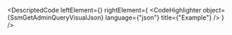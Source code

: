 
<DescriptedCode
  leftElement={<SsmGetAdminQueryDesc />}
  rightElement={
    <CodeHighlighter
      object={SsmGetAdminQueryVisualJson}
      language={"json"}
      title={"Example"}
    />
  }
/>

